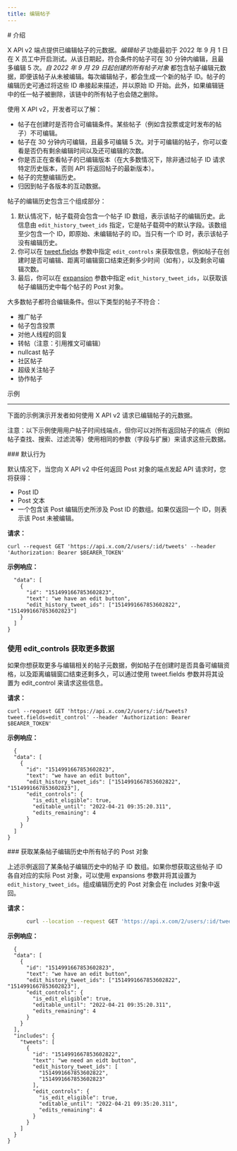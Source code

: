 ```yaml
---
title: 编辑帖子
---
```


<div id="introduction">
  # 介绍
</div>

X API v2 端点提供已编辑帖子的元数据。_编辑帖子_ 功能最初于 2022 年 9 月 1 日在 X 员工中开启测试。从该日期起，符合条件的帖子可在 30 分钟内编辑，且最多编辑 5 次。_自 2022 年 9 月 29 日起创建的所有帖子对象_ 都包含帖子编辑元数据，即便该帖子从未被编辑。每次编辑帖子，都会生成一个新的帖子 ID。帖子的编辑历史可通过将这些 ID 串接起来描述，并以原始 ID 开始。此外，如果编辑链中的任一帖子被删除，该链中的所有帖子也会随之删除。

使用 X API v2，开发者可以了解：

- 帖子在创建时是否符合可编辑条件。某些帖子（例如含投票或定时发布的帖子）不可编辑。
- 帖子在 30 分钟内可编辑，且最多可编辑 5 次。对于可编辑的帖子，你可以查看是否仍有剩余编辑时间以及还可编辑的次数。
- 你是否正在查看帖子的已编辑版本（在大多数情况下，除非通过帖子 ID 请求特定历史版本，否则 API 将返回帖子的最新版本）。
- 帖子的完整编辑历史。
- 归因到帖子各版本的互动数据。

帖子的编辑历史包含三个组成部分：

1. 默认情况下，帖子载荷会包含一个帖子 ID 数组，表示该帖子的编辑历史。此信息由 `edit_history_tweet_ids` 指定，它是帖子载荷中的默认字段。该数组至少包含一个 ID，即原始、未编辑帖子的 ID。当只有一个 ID 时，表示该帖子没有编辑历史。
2. 你可以在 [tweet.fields](/zh/x-api/fundamentals/fields) 参数中指定 `edit_controls` 来获取信息，例如帖子在创建时是否可编辑、距离可编辑窗口结束还剩多少时间（如有），以及剩余可编辑次数。
3. 最后，你可以在 [expansion](/zh/x-api/fundamentals/expansions) 参数中指定 `edit_history_tweet_ids`，以获取该帖子编辑历史中每个帖子的 Post 对象。

大多数帖子都符合编辑条件。但以下类型的帖子不符合：

- 推广帖子
- 帖子包含投票
- 对他人线程的回复
- 转帖（注意：引用推文可编辑）
- nullcast 帖子
- 社区帖子
- 超级关注帖子
- 协作帖子

示例

---

下面的示例演示开发者如何使用 X API v2 请求已编辑帖子的元数据。

注意：以下示例使用用户帖子时间线端点，但你可以对所有返回帖子的端点（例如帖子查找、搜索、过滤流等）使用相同的参数（字段与扩展）来请求这些元数据。

<div id="default-behavior">
  ### 默认行为
</div>

默认情况下，当您向 X API v2 中任何返回 Post 对象的端点发起 API 请求时，您将获得：

- Post ID
- Post 文本
- 一个包含该 Post 编辑历史所涉及 Post ID 的数组。如果仅返回一个 ID，则表示该 Post 未被编辑。

**请求：**

`curl --request GET 'https://api.x.com/2/users/:id/tweets' --header 'Authorization: Bearer $BEARER_TOKEN'`

**示例响应：**

```{
  "data": [
    {
      "id": "1514991667853602823",
      "text": "we have an edit button",
      "edit_history_tweet_ids": ["1514991667853602822", "1514991667853602823"]
    }
  ]
}
```

### 使用 edit\_controls 获取更多数据

如果你想获取更多与编辑相关的帖子元数据，例如帖子在创建时是否具备可编辑资格，以及距离编辑窗口结束还剩多久，可以通过使用 tweet.fields 参数并将其设置为 edit\_control 来请求这些信息。

**请求：**

`curl --request GET 'https://api.x.com/2/users/:id/tweets?tweet.fields=edit_control' --header 'Authorization: Bearer $BEARER_TOKEN'`

**示例响应：**

```
  {
  "data": [
    {
      "id": "1514991667853602823",
      "text": "we have an edit button",
      "edit_history_tweet_ids": ["1514991667853602822", "1514991667853602823"],
      "edit_controls": {
        "is_edit_eligible": true,
        "editable_until": "2022-04-21 09:35:20.311",
        "edits_remaining": 4
      }
    }
  ]
}
```

<div id="getting-post-objects-for-all-posts-in-a-posts-edit-history">
  ### 获取某条帖子编辑历史中所有帖子的 Post 对象
</div>

上述示例返回了某条帖子编辑历史中的帖子 ID 数组。如果你想获取这些帖子 ID 各自对应的实际 Post 对象，可以使用 expansions 参数并将其设置为 `edit_history_tweet_ids`。组成编辑历史的 Post 对象会在 includes 对象中返回。 

**请求：**

```bash
      curl --location --request GET 'https://api.x.com/2/users/:id/tweets?tweet.fields=edit_control&expansions=edit_history_tweet_ids' --header 'Authorization: Bearer $BEARER_TOKEN'`
```

**示例响应：**

```
  {
  "data": [
    {
      "id": "1514991667853602823",
      "text": "we have an edit button",
      "edit_history_tweet_ids": ["1514991667853602822", "1514991667853602823"],
      "edit_controls": {
        "is_edit_eligible": true,
        "editable_until": "2022-04-21 09:35:20.311",
        "edits_remaining": 4
      }
    }
  ],
  "includes": {
    "tweets": [
      {
        "id": "1514991667853602822",
        "text": "we need an eidt button",
        "edit_history_tweet_ids": [
          "1514991667853602822",
          "1514991667853602823"
        ],
        "edit_controls": {
          "is_edit_eligible": true,
          "editable_until": "2022-04-21 09:35:20.311",
          "edits_remaining": 4
        }
      }
    ]
  }
}
```